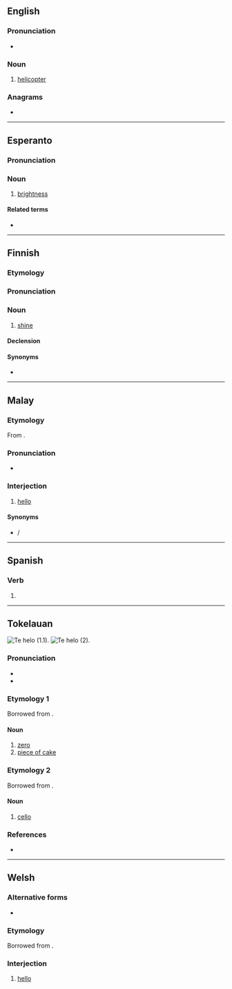 {{also|heló}}
==English==

===Pronunciation===
* {{a|GA}} {{IPA|en|/ˈhi.loʊ/}}<!-- generated by [[Template:X2IPA]] -->

===Noun===
{{en-noun}}

# {{lb|en|military|slang}} [[helicopter]]

===Anagrams===
* {{anagrams|en|a=ehlo|Hoel|OHLE|hole|ohel|oleh}}

----

==Esperanto==

===Pronunciation===
{{eo-IPA}}

===Noun===
{{eo-head|-}}

# [[brightness]]
#: {{ant|eo|malhelo}}

====Related terms====
* {{l|eo|hela}}

----

==Finnish==

===Etymology===
{{suffix|fi|heleä|o}}

===Pronunciation===
{{fi-p}}

===Noun===
{{fi-noun}}

# {{lb|fi|rare}} [[shine]]

====Declension====
{{fi-decl-valo|hel|||o|a}}

====Synonyms====
* {{l|fi|loiste}}

----

==Malay==

===Etymology===
From {{uder|ms|en|hello}}.

===Pronunciation===
* {{a|Bahasa Baku}} {{IPA|ms|/helo/}}

===Interjection===
{{head|ms|interjection|Jawi spelling|هيلو}}

# [[hello]]

====Synonyms====
* {{l|ms|halo}} / {{l|ms|هلو|sc=Arab}}

----

==Spanish==

===Verb===
{{head|es|verb form}}

# {{es-verb form of|haber}}

----

==Tokelauan==
[[Image:Chess x0t45.svg|thumb|upright|Te helo (1.1).]]
[[Image:Cello2.jpg|thumb|upright|Te helo (2).]]

===Pronunciation===
* {{IPA|tkl|/ˈhe.lo/}}
* {{hyph|tkl|he|lo}}

===Etymology 1===
{{dercat|tkl|fr|it|ML.|ar}}
Borrowed from {{bor|tkl|en|zero}}.

====Noun====
{{head|tkl|noun}}

# [[zero]]
# [[piece of cake]] {{gl|something very simple}}

===Etymology 2===
{{dercat|tkl|it}}
Borrowed from {{bor|tkl|en|cello}}.

====Noun====
{{head|tkl|noun}}

# [[cello]]

===References===
* {{R:tkl:TD|page=309}}

{{C|tkl|String instruments}}

----

==Welsh==

===Alternative forms===
* {{l|cy|hylo}}

===Etymology===
Borrowed from {{bor|cy|en|hello}}.

===Interjection===
{{head|cy|interjection}}

# [[hello]] {{gloss|greeting}}